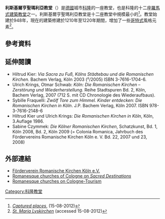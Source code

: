 '''利斯基爾亨聖瑪利亞教堂'''（{{lang-de|St. Maria Lyskirchen}}）是[[德國|德國]]城市[[科隆|科隆]]的一座教堂，也是科隆的十二座[[羅馬式建築|羅馬式建築]][[教堂|教堂]]之一。利斯基爾亨聖瑪利亞教堂是十二座教堂中規模最小的<ref name=CP>''[http://www.capturedplaces.com/cologne2/stmarialyskirchen.ph Captured places]{{dead link|date=2017年11月 |bot=InternetArchiveBot |fix-attempted=yes }}'', (15-08-2012)</ref>。教堂始建於948年，現在的建築修建於1210年至1220年期間，增加了一些[[哥特式|哥特式]]風格元素<ref name=StM>''[http://travel.yahoo.com/p-travelguide-2778073-st_maria_lyskirchen_cologne-i St. Maria Lyskirchen]'' (accessed 15-08-2012)</ref>。

==參考資料==
{{Reflist}}

==延伸閱讀==
* Hiltrud Kier: ''Via Sacra zu Fuß, Kölns Städtebau und die Romanischen Kirchen''. Bachem Verlag, Köln 2003 (²/2005) ISBN 3-7616-1704-6.
* Ulrich Krings, Otmar Schwab: ''Köln: Die Romanischen Kirchen – Zerstörung und Wiederherstellung''. Reihe Stadtspuren Bd. 2, Köln, Bachem Verlag, 2007 (712 S. mit CD Chronologie des Wiederaufbaus).
* Sybille Fraquelli: ''Zwölf Tore zum Himmel. Kinder entdecken: Die Romanischen Kirchen in Köln''. J.P. Bachem Verlag, Köln 2007. ISBN 978-3-7616-2148-6
* Hiltrud Kier und Ulrich Krings: ''Die Romanischen Kirchen in Köln'', Köln, 3.Auflage 1986.
* Sabine Czymmek: ''Die Kölner Romanischen Kirchen'', Schatzkunst, Bd. 1, Köln 2008, Bd. 2, Köln 2009 (= Colonia Romanica, Jahrbuch des Fördervereins Romanische Kirchen Köln e. V. Bd. 22, 2007 und 23, 2008)

==外部連結==
{{commons category|Romanesque churches of Cologne}}
* [http://www.romanische-kirchen-koeln.de/ueberuns.html Förderverein Romanische Kirchen Köln e.V.]{{Wayback|url=http://www.romanische-kirchen-koeln.de/ueberuns.html |date=20150524132212 }} {{de icon}}
* [http://www.sacred-destinations.com/germany/cologne-romanesque-churches.htm Romanesque churches of Cologne on ''Sacred Destinations'']{{Wayback|url=http://www.sacred-destinations.com/germany/cologne-romanesque-churches.htm |date=20110609200627 }} {{en icon}}
* [http://www.cologne-tourism.com/attractions-culture/romanesque-churches.html Romanesque churches on Cologne-Tourism]{{Wayback|url=http://www.cologne-tourism.com/attractions-culture/romanesque-churches.html |date=20150322021746 }} {{de icon}} {{en icon}} {{es icon}} {{fr icon}}

[[Category:科隆教堂|Category:科隆教堂]]